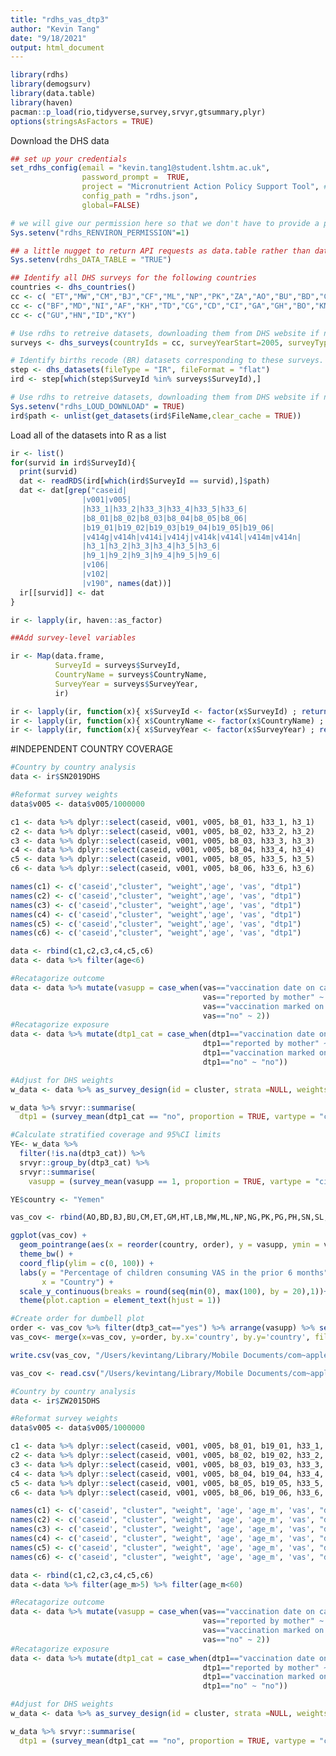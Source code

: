 ```yaml
---
title: "rdhs_vas_dtp3"
author: "Kevin Tang"
date: "9/18/2021"
output: html_document
---
```


```r
library(rdhs)
library(demogsurv)
library(data.table)
library(haven)
pacman::p_load(rio,tidyverse,survey,srvyr,gtsummary,plyr)
options(stringsAsFactors = TRUE)
```

Download the DHS data
```r
## set up your credentials
set_rdhs_config(email = "kevin.tang1@student.lshtm.ac.uk",
                password_prompt =  TRUE,
                project = "Micronutrient Action Policy Support Tool", # Put your project name here
                config_path = "rdhs.json",
                global=FALSE)

# we will give our permission here so that we don't have to provide a prompt within the README.
Sys.setenv("rdhs_RENVIRON_PERMISSION"=1)

## a little nugget to return API requests as data.table rather than data.frame.
Sys.setenv(rdhs_DATA_TABLE = "TRUE")

## Identify all DHS surveys for the following countries
countries <- dhs_countries()
cc <- c( "ET","MW","CM","BJ","CF","ML","NP","PK","ZA","AO","BU","BD","GM","HT","LB","NG","PG","PH","SN","SL","TJ","TZ","TL","UG","ZM","ZW")
cc <- c("BF","MD","NI","AF","KH","TD","CG","CD","CI","GA","GH","BO","KM","SZ","GN","KE","LS","MZ","MM","NM","RW","ST","TG","YE")
cc <- c("GU","HN","ID","KY")

# Use rdhs to retreive datasets, downloading them from DHS website if not already in the rdhs cache.
surveys <- dhs_surveys(countryIds = cc, surveyYearStart=2005, surveyType = "DHS")

# Identify births recode (BR) datasets corresponding to these surveys.
step <- dhs_datasets(fileType = "IR", fileFormat = "flat")
ird <- step[which(step$SurveyId %in% surveys$SurveyId),]

# Use rdhs to retreive datasets, downloading them from DHS website if not already in the rdhs cache.
Sys.setenv("rdhs_LOUD_DOWNLOAD" = TRUE)
ird$path <- unlist(get_datasets(ird$FileName,clear_cache = TRUE))
```

Load all of the datasets into R as a list
```r
ir <- list()
for(survid in ird$SurveyId){
  print(survid)
  dat <- readRDS(ird[which(ird$SurveyId == survid),]$path)
  dat <- dat[grep("caseid|
                |v001|v005|
                |h33_1|h33_2|h33_3|h33_4|h33_5|h33_6|
                |b8_01|b8_02|b8_03|b8_04|b8_05|b8_06|
                |b19_01|b19_02|b19_03|b19_04|b19_05|b19_06|                
                |v414g|v414h|v414i|v414j|v414k|v414l|v414m|v414n|
                |h3_1|h3_2|h3_3|h3_4|h3_5|h3_6|
                |h9_1|h9_2|h9_3|h9_4|h9_5|h9_6|
                |v106|
                |v102|
                |v190", names(dat))]
  ir[[survid]] <- dat
}

ir <- lapply(ir, haven::as_factor)

##Add survey-level variables

ir <- Map(data.frame,
          SurveyId = surveys$SurveyId,
          CountryName = surveys$CountryName,
          SurveyYear = surveys$SurveyYear,
          ir)

ir <- lapply(ir, function(x){ x$SurveyId <- factor(x$SurveyId) ; return(x)})
ir <- lapply(ir, function(x){ x$CountryName <- factor(x$CountryName) ; return(x)})
ir <- lapply(ir, function(x){ x$SurveyYear <- factor(x$SurveyYear) ; return(x)})
```



#INDEPENDENT COUNTRY COVERAGE
```r
#Country by country analysis
data <- ir$SN2019DHS

#Reformat survey weights
data$v005 <- data$v005/1000000 

c1 <- data %>% dplyr::select(caseid, v001, v005, b8_01, h33_1, h3_1)
c2 <- data %>% dplyr::select(caseid, v001, v005, b8_02, h33_2, h3_2)
c3 <- data %>% dplyr::select(caseid, v001, v005, b8_03, h33_3, h3_3)
c4 <- data %>% dplyr::select(caseid, v001, v005, b8_04, h33_4, h3_4)
c5 <- data %>% dplyr::select(caseid, v001, v005, b8_05, h33_5, h3_5)
c6 <- data %>% dplyr::select(caseid, v001, v005, b8_06, h33_6, h3_6)

names(c1) <- c('caseid',"cluster", "weight",'age', 'vas', "dtp1")
names(c2) <- c('caseid',"cluster", "weight",'age', 'vas', "dtp1")
names(c3) <- c('caseid',"cluster", "weight",'age', 'vas', "dtp1")
names(c4) <- c('caseid',"cluster", "weight",'age', 'vas', "dtp1")
names(c5) <- c('caseid',"cluster", "weight",'age', 'vas', "dtp1")
names(c6) <- c('caseid',"cluster", "weight",'age', 'vas', "dtp1")

data <- rbind(c1,c2,c3,c4,c5,c6)
data <- data %>% filter(age<6)

#Recatagorize outcome
data <- data %>% mutate(vasupp = case_when(vas=="vaccination date on card" ~ 1,
                                           vas=="reported by mother" ~ 1,
                                           vas=="vaccination marked on card" ~ 1,
                                           vas=="no" ~ 2))
#Recatagorize exposure
data <- data %>% mutate(dtp1_cat = case_when(dtp1=="vaccination date on card" ~ "yes",
                                           dtp1=="reported by mother" ~ "yes",
                                           dtp1=="vaccination marked on card" ~ "yes",
                                           dtp1=="no" ~ "no"))

#Adjust for DHS weights
w_data <- data %>% as_survey_design(id = cluster, strata =NULL, weights = weight, nest=T)

w_data %>% srvyr::summarise(
  dtp1 = (survey_mean(dtp1_cat == "no", proportion = TRUE, vartype = "ci",na.rm = T)) * 100)
```

```r
#Calculate stratified coverage and 95%CI limits 
YE<- w_data %>%
  filter(!is.na(dtp3_cat)) %>% 
  srvyr::group_by(dtp3_cat) %>%
  srvyr::summarise(
    vasupp = (survey_mean(vasupp == 1, proportion = TRUE, vartype = "ci",na.rm = T)) * 100)

YE$country <- "Yemen"

vas_cov <- rbind(AO,BD,BJ,BU,CM,ET,GM,HT,LB,MW,ML,NP,NG,PK,PG,PH,SN,SL,ZA,TJ,TZ,TL,UG,ZM,ZW,AF,BO,BF,KH,TD,KM,CG,CD,CI,SZ,GA,GH,GN,KE,LS,MD,MZ,MM,NM,NI,RW,ST,TG,YE)

ggplot(vas_cov) + 
  geom_pointrange(aes(x = reorder(country, order), y = vasupp, ymin = vasupp_low, ymax = vasupp_upp, color = dtp3_cat))+ 
  theme_bw() +
  coord_flip(ylim = c(0, 100)) +
  labs(y = "Percentage of children consuming VAS in the prior 6 months",
       x = "Country") +
  scale_y_continuous(breaks = round(seq(min(0), max(100), by = 20),1))+
  theme(plot.caption = element_text(hjust = 1))
```

```r
#Create order for dumbell plot
order <- vas_cov %>% filter(dtp3_cat=="yes") %>% arrange(vasupp) %>% select(country) %>% dplyr::mutate(order = row_number())
vas_cov<- merge(x=vas_cov, y=order, by.x='country', by.y='country', fill=-9999, all.x = TRUE)

write.csv(vas_cov, "/Users/kevintang/Library/Mobile Documents/com~apple~CloudDocs/Documents/r_projects/unicef_vasupp/data/vas_dtp3.csv", row.names=FALSE)

vas_cov <- read.csv("/Users/kevintang/Library/Mobile Documents/com~apple~CloudDocs/Documents/r_projects/unicef_vasupp/data/vas_dtp3.csv")
```

```r
#Country by country analysis
data <- ir$ZW2015DHS

#Reformat survey weights
data$v005 <- data$v005/1000000 

c1 <- data %>% dplyr::select(caseid, v001, v005, b8_01, b19_01, h33_1, h3_1)
c2 <- data %>% dplyr::select(caseid, v001, v005, b8_02, b19_02, h33_2, h3_2)
c3 <- data %>% dplyr::select(caseid, v001, v005, b8_03, b19_03, h33_3, h3_3)
c4 <- data %>% dplyr::select(caseid, v001, v005, b8_04, b19_04, h33_4, h3_4)
c5 <- data %>% dplyr::select(caseid, v001, v005, b8_05, b19_05, h33_5, h3_5)
c6 <- data %>% dplyr::select(caseid, v001, v005, b8_06, b19_06, h33_6, h3_6)

names(c1) <- c('caseid', "cluster", "weight", 'age', 'age_m', 'vas', "dtp1")
names(c2) <- c('caseid', "cluster", "weight", 'age', 'age_m', 'vas', "dtp1")
names(c3) <- c('caseid', "cluster", "weight", 'age', 'age_m', 'vas', "dtp1")
names(c4) <- c('caseid', "cluster", "weight", 'age', 'age_m', 'vas', "dtp1")
names(c5) <- c('caseid', "cluster", "weight", 'age', 'age_m', 'vas', "dtp1")
names(c6) <- c('caseid', "cluster", "weight", 'age', 'age_m', 'vas', "dtp1")

data <- rbind(c1,c2,c3,c4,c5,c6)
data <-data %>% filter(age_m>5) %>% filter(age_m<60)

#Recatagorize outcome
data <- data %>% mutate(vasupp = case_when(vas=="vaccination date on card" ~ 1,
                                           vas=="reported by mother" ~ 1,
                                           vas=="vaccination marked on card" ~ 1,
                                           vas=="no" ~ 2))
#Recatagorize exposure
data <- data %>% mutate(dtp1_cat = case_when(dtp1=="vaccination date on card" ~ "yes",
                                           dtp1=="reported by mother" ~ "yes",
                                           dtp1=="vaccination marked on card" ~ "yes",
                                           dtp1=="no" ~ "no"))

#Adjust for DHS weights
w_data <- data %>% as_survey_design(id = cluster, strata =NULL, weights = weight, nest=T)

w_data %>% srvyr::summarise(
  dtp1 = (survey_mean(dtp1_cat == "no", proportion = TRUE, vartype = "ci",na.rm = T)) * 100)
```
